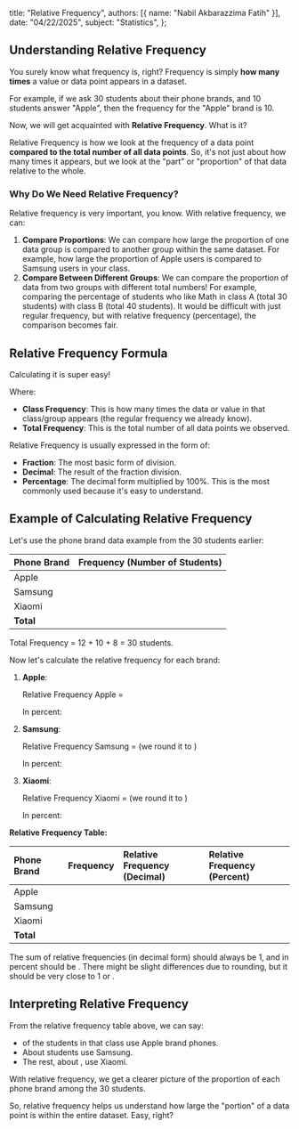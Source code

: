   title: "Relative Frequency",
  authors: [{ name: "Nabil Akbarazzima Fatih" }],
  date: "04/22/2025",
  subject: "Statistics",
};

## Understanding Relative Frequency

You surely know what frequency is, right? Frequency is simply **how many times** a value or data point appears in a dataset.

For example, if we ask 30 students about their phone brands, and 10 students answer "Apple", then the frequency for the "Apple" brand is 10.

Now, we will get acquainted with **Relative Frequency**. What is it?

Relative Frequency is how we look at the frequency of a data point **compared to the total number of all data points**. So, it's not just about how many times it appears, but we look at the "part" or "proportion" of that data relative to the whole.

### Why Do We Need Relative Frequency?

Relative frequency is very important, you know. With relative frequency, we can:

1. **Compare Proportions**: We can compare how large the proportion of one data group is compared to another group within the same dataset. For example, how large the proportion of Apple users is compared to Samsung users in your class.
2. **Compare Between Different Groups**: We can compare the proportion of data from two groups with different total numbers! For example, comparing the percentage of students who like Math in class A (total 30 students) with class B (total 40 students). It would be difficult with just regular frequency, but with relative frequency (percentage), the comparison becomes fair.

## Relative Frequency Formula

Calculating it is super easy!

<BlockMath math="\text{Relative Frequency} = \frac{\text{Class Frequency}}{\text{Total Frequency}}" />

Where:

- **Class Frequency**: This is how many times the data or value in that class/group appears (the regular frequency we already know).
- **Total Frequency**: This is the total number of all data points we observed.

Relative Frequency is usually expressed in the form of:

- **Fraction**: The most basic form of division.
- **Decimal**: The result of the fraction division.
- **Percentage**: The decimal form multiplied by 100%. This is the most commonly used because it's easy to understand.

## Example of Calculating Relative Frequency

Let's use the phone brand data example from the 30 students earlier:

| Phone Brand | Frequency (Number of Students) |
| :---------- | :----------------------------- |
| Apple       | <InlineMath math="12" />       |
| Samsung     | <InlineMath math="10" />       |
| Xiaomi      | <InlineMath math="8" />        |
| **Total**   | <InlineMath math="30" />       |

Total Frequency = 12 + 10 + 8 = 30 students.

Now let's calculate the relative frequency for each brand:

1. **Apple**:

   <BlockMath math="\text{Relative Frequency Apple} = \frac{12}{30}" />

   Relative Frequency Apple = <InlineMath math="0.4" />

   In percent: <InlineMath math="0.4 \times 100\% = 40\%" />

2. **Samsung**:

   <BlockMath math="\text{Relative Frequency Samsung} = \frac{10}{30}" />

   Relative Frequency Samsung = <InlineMath math="0.333..." /> (we round it to <InlineMath math="0.33" />)

   In percent: <InlineMath math="0.33 \times 100\% = 33\%" />

3. **Xiaomi**:

   <BlockMath math="\text{Relative Frequency Xiaomi} = \frac{8}{30}" />

   Relative Frequency Xiaomi = <InlineMath math="0.266..." /> (we round it to <InlineMath math="0.27" />)

   In percent: <InlineMath math="0.27 \times 100\% = 27\%" />

**Relative Frequency Table:**

| Phone Brand | Frequency                | Relative Frequency (Decimal) | Relative Frequency (Percent) |
| :---------- | :----------------------- | :--------------------------- | :--------------------------- |
| Apple       | <InlineMath math="12" /> | <InlineMath math="0.40" />   | <InlineMath math="40\%" />   |
| Samsung     | <InlineMath math="10" /> | <InlineMath math="0.33" />   | <InlineMath math="33\%" />   |
| Xiaomi      | <InlineMath math="8" />  | <InlineMath math="0.27" />   | <InlineMath math="27\%" />   |
| **Total**   | <InlineMath math="30" /> | <InlineMath math="1.00" />   | <InlineMath math="100\%" />  |

The sum of relative frequencies (in decimal form) should always be 1, and in percent should be <InlineMath math="100\%" />. There might be slight differences due to rounding, but it should be very close to 1 or <InlineMath math="100\%" />.

## Interpreting Relative Frequency

From the relative frequency table above, we can say:

- <InlineMath math="40\%" /> of the students in that class use Apple brand phones.
- About <InlineMath math="33\%" /> students use Samsung.
- The rest, about <InlineMath math="27\%" />, use Xiaomi.

With relative frequency, we get a clearer picture of the proportion of each phone brand among the 30 students.

So, relative frequency helps us understand how large the "portion" of a data point is within the entire dataset. Easy, right?
